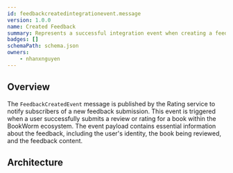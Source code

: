 ```yaml
---
id: feedbackcreatedintegrationevent.message
version: 1.0.0
name: Created Feedback
summary: Represents a successful integration event when creating a feedback in the system
badges: []
schemaPath: schema.json
owners:
    - nhanxnguyen
---
```


## Overview

The `FeedbackCreatedEvent` message is published by the Rating service to notify subscribers of a new feedback submission. This event is triggered when a user successfully submits a review or rating for a book within the BookWorm ecosystem. The event payload contains essential information about the feedback, including the user's identity, the book being reviewed, and the feedback content.

## Architecture

<NodeGraph />
